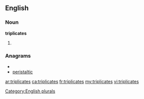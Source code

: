==English==

===Noun===
'''triplicates'''

# {{plural of|[[triplicate]]}}

===Anagrams===
* {{alphagram|aceiilprstt}}
* [[peristaltic#English|peristaltic]]

[[Category:English plurals]]

[[ar:triplicates]]
[[ca:triplicates]]
[[fr:triplicates]]
[[my:triplicates]]
[[vi:triplicates]]